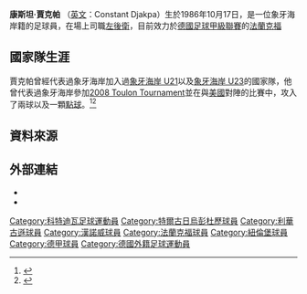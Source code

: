{{noteTA|G1=football|G2=UEFA|G3=德甲
|1=zh-hans:賈克帕;zh-hk:迪查柏;zh-tw:賈克帕}}
{{Infobox football biography
| name           = Constant Djakpa<br>康斯坦·賈克帕
| image          = Djakpa96.JPG
| image_size     = 200
| caption        = 賈克帕於2010年在[[汉诺威96足球俱乐部|漢諾威96]]
| fullname       = Tohouri Zahoui Constant Djakpa
| birth_date     = {{birth date and age|1986|10|17|df=y}}
| height         = {{height|m=1.77}}
| birth_place    = [[象牙海岸|象牙海岸]][[阿比让|阿必尚]]
| currentclub    = [[法兰克福足球俱乐部|法蘭克福]]
| clubnumber     = 15
| position       = [[後衛_(足球)|左後衛]]
| youthyears1    =
| youthclubs1    = [[Stella_Club_d'Adjamé|Stella Club d'Adjamé]]
| years1         = 2005      
| clubs1         = [[Stella_Club_d'Adjamé|Stella Club d'Adjamé]]                    
| caps1          =    
| goals1         =
| years2         = 2006–2007 
| clubs2         = [[桑恩達足球俱樂部|桑恩達]]                  
| caps2          = 21 
| goals2         = 0
| years3         = 2007–2008 
| clubs3         = [[特爾古日烏彭杜歷體育會|特爾古日烏彭杜歷]] 
| caps3          = 28 
| goals3         = 2
| years4         = 2008–2011 
| clubs4         = [[勒沃库森足球俱乐部|勒沃庫森]]     
| caps4          = 9  
| goals4         = 0
| years5         = 2009–2011 
| clubs5         = → [[汉诺威96足球俱乐部|漢諾威96]] (租借)                     
| caps5          = 38 
| goals5         = 0
| years6         = 2011–     
| clubs6         = [[法兰克福足球俱乐部|法蘭克福]]                     
| caps6          = 53 
| goals6         = 1
| nationalyears1 = 
| nationalteam1  = [[科特迪瓦20歲以下足球代表隊|象牙海岸 U21]]
| nationalcaps1  = 
| nationalgoals1 = 
| nationalyears2 = 
| nationalteam2  = [[科特迪瓦23歲以下足球代表隊|象牙海岸 U23]]
| nationalcaps2  = 
| nationalgoals2 = 
| nationalyears3 = 2007–
| nationalteam3  = [[科特迪瓦國家足球隊|象牙海岸]]  
| nationalcaps3  = 5
| nationalgoals3 = 0
| pcupdate       = 2014年5月11日
| ntupdate       = 2014年6月10日
}}
'''康斯坦·賈克帕''' （[[英文|英文]]：Constant Djakpa）生於1986年10月17日，是一位象牙海岸籍的足球員，在場上司職[[後衛_(足球)|左後衛]]，目前效力於[[德國足球甲級聯賽|德國足球甲級聯賽]]的[[法兰克福足球俱乐部|法蘭克福]]

== 國家隊生涯 ==
賈克帕曾經代表過象牙海岸加入過[[科特迪瓦20歲以下足球代表隊|象牙海岸 U21]]以及[[科特迪瓦23歲以下足球代表隊|象牙海岸 U23]]的國家隊，他曾代表過象牙海岸參加[[2008_Toulon_Tournament|2008 Toulon Tournament]]並在與[[美國國家足球隊|美國]]對陣的比賽中，攻入了兩球以及一顆[[點球|點球]]。<ref>{{cite web | work = Footiemag.de | title = U-21 United States – U-21 Ivory Coast 0:1 | url = http://www.footiemag.de/matches_25462_u-21%20ivory%20coast_vs_u-21%20usa_23-05-2008.html | accessdate = 27 May 2008 | archive-date = 2018-10-21 | archive-url = https://web.archive.org/web/20181021151254/http://www.footiemag.de/matches_25462_u-21%20ivory%20coast_vs_u-21%20usa_23-05-2008.html }}</ref><ref>{{cite web | work = Footiemag.de | title = U-21 Chile – U-21 Ivory Coast 2:1 | url = http://www.footiemag.de/matches_25468_u-21%20chile_vs_u-21%20ivory%20coast_27-05-2008.html | accessdate = 27 May 2008 | archive-date = 2018-10-21 | archive-url = https://web.archive.org/web/20181021151446/http://www.footiemag.de/matches_25468_u-21%20chile_vs_u-21%20ivory%20coast_27-05-2008.html }}</ref>

== 資料來源 ==
{{Reflist}}

== 外部連結 ==
* {{Fussballdaten|djakpaconstant|Constant Djakpa}}
* {{NFT player|pid=24103}}

{{2014年世界杯足球赛科特迪瓦参赛名单}}

{{DEFAULTSORT:Djakpa, Constant}}
[[Category:科特迪瓦足球運動員|Category:科特迪瓦足球運動員]]
[[Category:特爾古日烏彭杜歷球員|Category:特爾古日烏彭杜歷球員]]
[[Category:利華古遜球員|Category:利華古遜球員]]
[[Category:漢諾威球員|Category:漢諾威球員]]
[[Category:法蘭克福球員|Category:法蘭克福球員]]
[[Category:紐倫堡球員|Category:紐倫堡球員]]
[[Category:德甲球員|Category:德甲球員]]
[[Category:德國外籍足球運動員|Category:德國外籍足球運動員]]